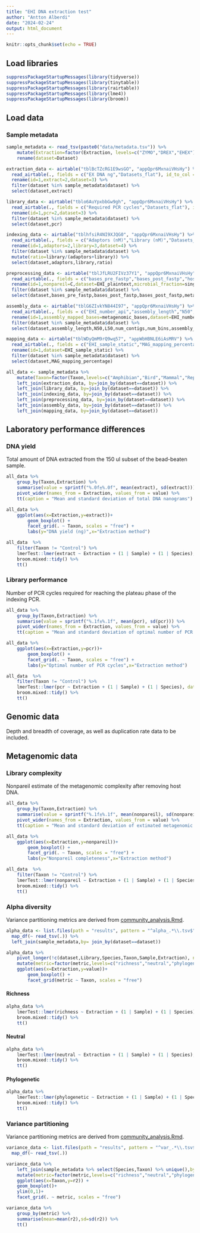 ```yaml
---
title: "EHI DNA extraction test"
author: "Antton Alberdi"
date: "2024-02-24"
output: html_document
---
```


```r
knitr::opts_chunk$set(echo = TRUE)
```

## Load libraries

```r
suppressPackageStartupMessages(library(tidyverse))
suppressPackageStartupMessages(library(tinytable))
suppressPackageStartupMessages(library(rairtable))
suppressPackageStartupMessages(library(lme4))
suppressPackageStartupMessages(library(broom))

```

## Load data

### Sample metadata

```r
sample_metadata <- read_tsv(paste0("data/metadata.tsv")) %>%
    mutate(Extraction=factor(Extraction, levels=c("ZYMO","DREX","EHEX"))) %>%
    rename(dataset=Dataset)
```

```r
extraction_data <- airtable("tblBcTZcRG1E9wsGO", "appQpr6MxnaiVHsHy") %>% #get base ID from Airtable browser URL
  read_airtable(., fields = c("EX DNA ng","Datasets_flat"), id_to_col = TRUE) %>% #get 3 columns from MAGs table
  rename(id=1,extract=2,dataset=3) %>%
  filter(dataset %in% sample_metadata$dataset) %>%
  select(dataset,extract)
```

```r
library_data <- airtable("tblo6AuYpxbbGw9gh", "appQpr6MxnaiVHsHy") %>% #get base ID from Airtable browser URL
  read_airtable(., fields = c("Required PCR cycles","Datasets_flat"), id_to_col = TRUE) %>% #get 3 columns from MAGs table
  rename(id=1,pcr=2,dataset=3) %>%
  filter(dataset %in% sample_metadata$dataset) %>%
  select(dataset,pcr)
```

```r
indexing_data <- airtable("tblhfsiR4NI9XJQG0", "appQpr6MxnaiVHsHy") %>% #get base ID from Airtable browser URL
  read_airtable(., fields = c("Adaptors (nM)","Library (nM)","Datasets_flat"), id_to_col = TRUE) %>% #get 3 columns from MAGs table
  rename(id=1,adaptors=2,library=3,dataset=4) %>%
  filter(dataset %in% sample_metadata$dataset) %>%
  mutate(ratio=library/(adaptors+library)) %>%
  select(dataset,adaptors,library,ratio)
```

```r
preprocessing_data <- airtable("tblJfLRU2FIVz37Y1", "appQpr6MxnaiVHsHy") %>% #get base ID from Airtable browser URL
  read_airtable(., fields = c("bases_pre_fastp","bases_post_fastp","host_bases","metagenomic_bases","singlem_fraction","C","EHI_plaintext"), id_to_col = TRUE) %>% #get 3 columns from MAGs table
  rename(id=1,nonpareil=C,dataset=EHI_plaintext,microbial_fraction=singlem_fraction) %>%
  filter(dataset %in% sample_metadata$dataset) %>%
  select(dataset,bases_pre_fastp,bases_post_fastp,bases_post_fastp,metagenomic_bases,microbial_fraction,nonpareil)
```

```r
assembly_data <- airtable("tblG6ZIvkYN844I97", "appQpr6MxnaiVHsHy") %>% #get base ID from Airtable browser URL
  read_airtable(., fields = c("EHI_number_api","assembly_length","N50","L50","num_contigs","num_bins","metagenomic_bases"), id_to_col = TRUE) %>% #get 3 columns from MAGs table
  rename(id=1,assembly_mapped_bases=metagenomic_bases,dataset=EHI_number_api) %>%
  filter(dataset %in% sample_metadata$dataset) %>%
  select(dataset,assembly_length,N50,L50,num_contigs,num_bins,assembly_mapped_bases)
```

```r
mapping_data <- airtable("tblWDyQmM9rQ9wq57", "appWbHBNLE6iAsMRV") %>% #get base ID from Airtable browser URL
  read_airtable(., fields = c("EHI_sample_static","MAG_mapping_percentage"), id_to_col = TRUE) %>% #get 3 columns from MAGs table
  rename(id=1,dataset=EHI_sample_static) %>%
  filter(dataset %in% sample_metadata$dataset) %>%
  select(dataset,MAG_mapping_percentage)
```

```r
all_data <- sample_metadata %>%
    mutate(Taxon=factor(Taxon,levels=c("Amphibian","Bird","Mammal","Reptile","Control"))) %>%
    left_join(extraction_data, by=join_by(dataset==dataset)) %>%
    left_join(library_data, by=join_by(dataset==dataset)) %>%
    left_join(indexing_data, by=join_by(dataset==dataset)) %>%
    left_join(preprocessing_data, by=join_by(dataset==dataset)) %>%
    left_join(assembly_data, by=join_by(dataset==dataset)) %>%
    left_join(mapping_data, by=join_by(dataset==dataset))
```

## Laboratory performance differences

### DNA yield

Total amount of DNA extracted from the 150 ul subset of the bead-beaten sample. 

```r
all_data %>%
    group_by(Taxon,Extraction) %>%
    summarise(value = sprintf("%.0f±%.0f", mean(extract), sd(extract))) %>%
    pivot_wider(names_from = Extraction, values_from = value) %>%
    tt(caption = "Mean and standard deviation of total DNA nanograms")
```

```r
all_data %>%
    ggplot(aes(x=Extraction,y=extract))+ 
        geom_boxplot() + 
        facet_grid(. ~ Taxon, scales = "free") +
        labs(y="DNA yield (ng)",x="Extraction method")
```

```r
all_data  %>%
    filter(Taxon != "Control") %>%
    lmerTest::lmer(extract ~ Extraction + (1 | Sample) + (1 | Species), data = ., REML = FALSE) %>%
    broom.mixed::tidy() %>%
    tt()
```

### Library performance

Number of PCR cycles required for reaching the plateau phase of the indexing PCR. 
```r
all_data %>%
    group_by(Taxon,Extraction) %>%
    summarise(value = sprintf("%.1f±%.1f", mean(pcr), sd(pcr))) %>%
    pivot_wider(names_from = Extraction, values_from = value) %>%
    tt(caption = "Mean and standard deviation of optimal number of PCR cycles")
```

```r
all_data %>%
    ggplot(aes(x=Extraction,y=pcr))+ 
        geom_boxplot() + 
        facet_grid(. ~ Taxon, scales = "free") +
        labs(y="Optimal number of PCR cycles",x="Extraction method")
```

```r
all_data  %>%
    filter(Taxon != "Control") %>%
    lmerTest::lmer(pcr ~ Extraction + (1 | Sample) + (1 | Species), data = ., REML = FALSE) %>%
    broom.mixed::tidy() %>%
    tt()
```

## Genomic data

Depth and breadth of coverage, as well as duplication rate data to be included.

## Metagenomic data

### Library complexity

Nonpareil estimate of the metagenomic complexity after removing host DNA.

```r
all_data %>%
    group_by(Taxon,Extraction) %>%
    summarise(value = sprintf("%.1f±%.1f", mean(nonpareil), sd(nonpareil))) %>%
    pivot_wider(names_from = Extraction, values_from = value) %>%
    tt(caption = "Mean and standard deviation of extimated metagenomic completeness")
```

```r
all_data %>%
    ggplot(aes(x=Extraction,y=nonpareil))+ 
        geom_boxplot() + 
        facet_grid(. ~ Taxon, scales = "free") +
        labs(y="Nonpareil completeness",x="Extraction method")
```

```r
all_data  %>%
    filter(Taxon != "Control") %>%
    lmerTest::lmer(nonpareil ~ Extraction + (1 | Sample) + (1 | Species), data = ., REML = FALSE) %>%
    broom.mixed::tidy() %>%
    tt()
```

### Alpha diversity

Variance partitioning metrics are derived from [community_analysis.Rmd](community_analysis.Rmd).

```r
alpha_data <- list.files(path = "results", pattern = "^alpha_.*\\.tsv$", full.names = TRUE) %>%
  map_df(~ read_tsv(.)) %>%
  left_join(sample_metadata,by= join_by(dataset==dataset))
```

```r
alpha_data %>%
    pivot_longer(!c(dataset,Library,Species,Taxon,Sample,Extraction), names_to = "metric", values_to = "value") %>%
    mutate(metric=factor(metric,levels=c("richness","neutral","phylogenetic"))) %>%
    ggplot(aes(x=Extraction,y=value))+ 
        geom_boxplot() + 
        facet_grid(metric ~ Taxon, scales = "free")
```

#### Richness

```r
alpha_data %>%
    lmerTest::lmer(richness ~ Extraction + (1 | Sample) + (1 | Species), data = ., REML = FALSE) %>%
    broom.mixed::tidy() %>%
    tt()
```

#### Neutral

```r
alpha_data %>%
    lmerTest::lmer(neutral ~ Extraction + (1 | Sample) + (1 | Species), data = ., REML = FALSE) %>%
    broom.mixed::tidy() %>%
    tt()
```

#### Phylogenetic

```r
alpha_data %>%
    lmerTest::lmer(phylogenetic ~ Extraction + (1 | Sample) + (1 | Species), data = ., REML = FALSE) %>%
    broom.mixed::tidy() %>%
    tt()
```

### Variance partitioning

Variance partitioning metrics are derived from [community_analysis.Rmd](community_analysis.Rmd).

```r
variance_data <- list.files(path = "results", pattern = "^var_.*\\.tsv$", full.names = TRUE) %>%
  map_df(~ read_tsv(.))
```

```r
variance_data %>%
    left_join(sample_metadata %>% select(Species,Taxon) %>% unique(),by=join_by(species==Species)) %>%
    mutate(metric=factor(metric,levels=c("richness","neutral","phylogenetic"))) %>%
    ggplot(aes(x=Taxon,y=r2)) +
    geom_boxplot()+
    ylim(0,1)+
    facet_grid(. ~ metric, scales = "free")
```

```r
variance_data %>%
    group_by(metric) %>%
    summarise(mean=mean(r2),sd=sd(r2)) %>%
    tt()
```